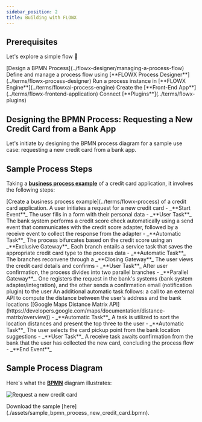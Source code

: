 ```yaml
---
sidebar_position: 2
title: Building with FLOWX
---
```


## Prerequisites

Let's explore a simple flow 🚀

<Steps>
  <Step title="BPMN Process">
    [Design a BPMN Process](../flowx-designer/managing-a-process-flow)
  </Step>
  <Step title="Process Flow">
    Define and manage a process flow using [**FLOWX Process Designer**](../terms/flowx-process-designer)  
 </Step>
  <Step title="Process Execution">
   Run a process instance in [**FLOWX Engine**](../terms/flowxai-process-engine)
  </Step>
    <Step title="Front-End Application">
    Create the [**Front-End App**](../terms/flowx-frontend-application)  
    </Step>
  <Step title="Plugins">
    Connect [**Plugins**](../terms/flowx-plugins)
    </Step>
</Steps>


## Designing the BPMN Process: Requesting a New Credit Card from a Bank App

Let's initiate by designing the BPMN process diagram for a sample use case: requesting a new credit card from a bank app.

## Sample Process Steps

Taking a [**business process example**](../terms/flowx-process) of a credit card application, it involves the following steps:


<Steps>

  <Step title="Create Business Process Example">
    [Create a business process example](../terms/flowx-process) of a credit card application.
  </Step>


  <Step title="Initiate Credit Card Request">
    A user initiates a request for a new credit card - _**Start Event**_
  </Step>


  <Step title="Fill in Personal Data">
    The user fills in a form with their personal data - _**User Task**_
  </Step>


  <Step title="Automated Credit Score Check">
    The bank system performs a credit score check automatically using a send event that communicates with the credit score adapter, followed by a receive event to collect the response from the adapter - _**Automatic Task**_
  </Step>


  <Step title="Credit Score Bifurcation">
    The process bifurcates based on the credit score using an _**Exclusive Gateway**_
  </Step>


  <Step title="Save Credit Card Type">
    Each branch entails a service task that saves the appropriate credit card type to the process data - _**Automatic Task**_
  </Step>


  <Step title="Branch Reconciliation">
    The branches reconvene through a _**Closing Gateway**_
  </Step>


  <Step title="View and Confirm Credit Card Details">
    The user views the credit card details and confirms - _**User Task**_
  </Step>


  <Step title="Parallel Branching">
    After user confirmation, the process divides into two parallel branches - _**Parallel Gateway**_. One registers the request in the bank's systems (bank system adapter/integration), and the other sends a confirmation email (notification plugin) to the user
  </Step>


  <Step title="External API Call">
    An additional automatic task follows: a call to an external API to compute the distance between the user's address and the bank locations ([Google Maps Distance Matrix API](https://developers.google.com/maps/documentation/distance-matrix/overview)) - _**Automatic Task**_
  </Step>


  <Step title="Sort Location Distances">
    A task is utilized to sort the location distances and present the top three to the user - _**Automatic Task**_
  </Step>


  <Step title="Select Card Pickup Point">
    The user selects the card pickup point from the bank location suggestions - _**User Task**_
  </Step>


  <Step title="Receive Confirmation">
    A receive task awaits confirmation from the bank that the user has collected the new card, concluding the process flow - _**End Event**_
  </Step>
</Steps>


## Sample Process Diagram

Here's what the [**BPMN**](../terms/bpmn) diagram illustrates:

![Request a new credit card](https://s3.eu-west-1.amazonaws.com/docx.flowx.ai/3.5/request_a_credit_card_new.png)

<Tip>
Download the sample [here](./assets/sample_bpmn_process_new_credit_card.bpmn).
</Tip>
